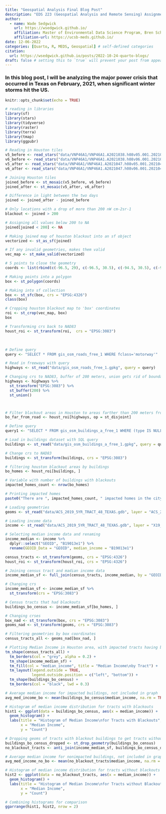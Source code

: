 ```yaml
---
title: "Geospatial Analysis Final Blog Post"
description: "EDS 223 (Geospatial Analysis and Remote Sensing) Assignment 3 Blog Post"
author:
  - name: Wade Sedgwick
    url: https://wsedgwick.github.io/
    affiliation: Master of Environmental Data Science Program, Bren School
    affiliation-url: https://ucsb-meds.github.io/ 
date: 12-06-2022
categories: [Quarto, R, MEDS, Geospatial] # self-defined categories
citation: 
  url: https://wsedgwick.github.io/posts/2022-10-24-quarto-blogs/ 
draft: false # setting this to `true` will prevent your post from appearing on your listing page until you're ready!
---
```


### In this blog post, I will be analyzing the major power crisis that occurred in Texas on February, 2021, when significant winter storms hit the US.

```r
knitr::opts_chunk$set(echo = TRUE)

# reading in libraries
library(sf)
library(stars)
library(tidyverse)
library(raster)
library(terra)
library(tmap)
library(ggpubr)
```

```r
# Reading in Houston tiles
v5_before <- read_stars("data/VNP46A1/VNP46A1.A2021038.h08v05.001.2021039064328.tif")
v6_before <- read_stars("data/VNP46A1/VNP46A1.A2021038.h08v06.001.2021039064329.tif")
v5_after <- read_stars("data/VNP46A1/VNP46A1.A2021047.h08v05.001.2021048091106.tif")
v6_after <- read_stars("data/VNP46A1/VNP46A1.A2021047.h08v06.001.2021048091105.tif")

# Joining Houston tiles
joined_before <- st_mosaic(v5_before, v6_before)
joined_after <- st_mosaic(v5_after, v6_after)
```

```r
# Difference in light between the two days
joined <- joined_after - joined_before

# Only locations with a drop of more than 200 nW cm-2sr-1
blackout <- joined > 200

# Assigning all values below 200 to NA
joined[joined < 200] <- NA

# Making joined map of houston blackout into an sf object
vectorized <- st_as_sf(joined)

# If any invalid geometries, makes them valid
vec_map <- st_make_valid(vectorized)

```

```r
# 5 points to close the geometry
coords <- list(rbind(c(-96.5, 29), c(-96.5, 30.5), c(-94.5, 30.5), c(-94.5, 29), c(-96.5, 29)))

# Making points into a polygon
box <- st_polygon(coords)

# Making into sf collection
box <- st_sfc(box, crs = "EPSG:4326")
class(box)

# Cropping houston blackout map to 'box' coordinates
roi <- st_crop(vec_map, box)
box

# Transforming crs back to NAD83
houst_roi <- st_transform(roi,  crs = "EPSG:3083")

```

 

```r
# Define query
query <- "SELECT * FROM gis_osm_roads_free_1 WHERE fclass='motorway'"

# Read in freeways with query
highways <- st_read("data/gis_osm_roads_free_1.gpkg", query = query)

# Changing crs to NAD83, buffer of 200 meters, union gets rid of boundaries
highways <- highways %>% 
  st_transform("EPSG:3083") %>% 
  st_buffer(200) %>% 
  st_union()



# Filter blackout areas in Houston to areas farther than 200 meters from highways
bo_far_from_road <- houst_roi[highways, op = st_disjoint]

# Define query
query1 <- "SELECT * FROM gis_osm_buildings_a_free_1 WHERE (type IS NULL AND name IS NULL)"

# Load in buildings dataset with SQL query
buildings <- st_read("data/gis_osm_buildings_a_free_1.gpkg", query = query1)

# Change crs to NAD83
buildings <- st_transform(buildings, crs = "EPSG:3083")
```

```r
# filtering houston blackout areas by buildings
bo_homes <- houst_roi[buildings, ]

# Variable with number of buildings with blackouts
impacted_homes_count <- nrow(bo_homes)

# Printing impacted homes
paste0("There are ", impacted_homes_count, " impacted homes in the city of Houston.")
```

```r
# Loading geometries
geoms <- st_read("data/ACS_2019_5YR_TRACT_48_TEXAS.gdb", layer = "ACS_2019_5YR_TRACT_48_TEXAS")

# Loading income data
income <- st_read("data/ACS_2019_5YR_TRACT_48_TEXAS.gdb", layer = "X19_INCOME")

# Selecting median income data and renaming
income_median <- income %>% 
  dplyr::select("GEOID", "B19013e1") %>% 
  rename(GEOID_Data = "GEOID", median_income = "B19013e1")
```

```r
census_tracts <- st_transform(geoms, crs = "EPSG:4326")
houst_roi <- st_transform(houst_roi, crs = "EPSG:4326")

# Joining census tract and madian income data
income_median_sf <- full_join(census_tracts, income_median, by = "GEOID_Data")

# Changing crs
income_median_sf <- income_median_sf %>% 
  st_transform(crs = "EPSG:3083")

# Census tracts that had blackouts
buildings_bo_census <- income_median_sf[bo_homes, ]
```

```r
# Changing crses
box_nad <- st_transform(box, crs = "EPSG:3083")
geoms_nad <- st_transform(geoms, crs = "EPSG:3083")

# Filtering geometries by box coordinates
census_tracts_all <- geoms_nad[box_nad, ]

# Plotting Median Income in Houston area, with impacted tracts having black borders
tm_shape(census_tracts_all) +
  tm_borders(col = "grey", alpha = 0.2) +
  tm_shape(income_median_sf) +
  tm_fill(col = "median_income", title = "Median Income\nby Tract") +
  tm_layout(legend.outside = TRUE,
            legend.outside.position = c("left", "bottom")) +
  tm_shape(buildings_bo_census) +
  tm_borders(col = "black", lwd = 0.3)

# Average median income for impacted buildings, not included in graph
avg_med_income_bo <- mean(buildings_bo_census$median_income, na.rm = TRUE)

# Histogram of median income distribution for tracts with blackouts
hist1 <- ggplot(data = buildings_bo_census, aes(x = median_income)) +
  geom_histogram() +
  labs(title = "Histogram of Median Income\nfor Tracts with Blackouts",
       x = "Median Income",
       y = "Count")

# Dropping geoms of tracts with blackout buildings to get tracts without blackouts
buildings_bo_census_dropped <- st_drop_geometry(buildings_bo_census)
no_blackout_tracts <- anti_join(income_median_sf, buildings_bo_census_dropped)

# Average median income for nonimpacted buildings, not included in graph
avg_med_income_no_bo <- mean(no_blackout_tracts$median_income, na.rm = TRUE)

# Histogram of median income distribution for tracts without blackouts
hist2 <- ggplot(data = no_blackout_tracts, aes(x = median_income)) +
  geom_histogram() +
  labs(title = "Histogram of Median Income\nfor Tracts without Blackouts",
       x = "Median Income",
       y = "Count")

# Combining histograms for comparison
ggarrange(hist1, hist2, nrow = 2)

```
